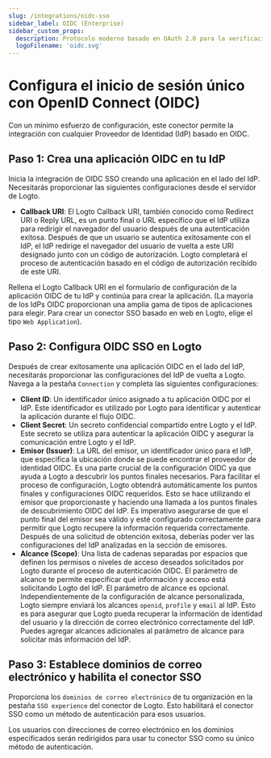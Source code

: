 ```yaml
---
slug: /integrations/oidc-sso
sidebar_label: OIDC (Enterprise)
sidebar_custom_props:
  description: Protocolo moderno basado en OAuth 2.0 para la verificación de identidad en aplicaciones web y móviles.
  logoFilename: 'oidc.svg'
---
```



# Configura el inicio de sesión único con OpenID Connect (OIDC)

Con un mínimo esfuerzo de configuración, este conector permite la integración con cualquier Proveedor de Identidad (IdP) basado en OIDC.

<GuideTip />

## Paso 1: Crea una aplicación OIDC en tu IdP

Inicia la integración de OIDC SSO creando una aplicación en el lado del IdP. Necesitarás proporcionar las siguientes configuraciones desde el servidor de Logto.

- **Callback URI**: El Logto Callback URI, también conocido como Redirect URI o Reply URL, es un punto final o URL específico que el IdP utiliza para redirigir el navegador del usuario después de una autenticación exitosa. Después de que un usuario se autentica exitosamente con el IdP, el IdP redirige el navegador del usuario de vuelta a este URI designado junto con un código de autorización. Logto completará el proceso de autenticación basado en el código de autorización recibido de este URI.

Rellena el Logto Callback URI en el formulario de configuración de la aplicación OIDC de tu IdP y continúa para crear la aplicación. (La mayoría de los IdPs OIDC proporcionan una amplia gama de tipos de aplicaciones para elegir. Para crear un conector SSO basado en web en Logto, elige el tipo `Web Application`).

## Paso 2: Configura OIDC SSO en Logto

Después de crear exitosamente una aplicación OIDC en el lado del IdP, necesitarás proporcionar las configuraciones del IdP de vuelta a Logto. Navega a la pestaña `Connection` y completa las siguientes configuraciones:

- **Client ID**: Un identificador único asignado a tu aplicación OIDC por el IdP. Este identificador es utilizado por Logto para identificar y autenticar la aplicación durante el flujo OIDC.
- **Client Secret**: Un secreto confidencial compartido entre Logto y el IdP. Este secreto se utiliza para autenticar la aplicación OIDC y asegurar la comunicación entre Logto y el IdP.
- **Emisor (Issuer)**: La URL del emisor, un identificador único para el IdP, que especifica la ubicación donde se puede encontrar el proveedor de identidad OIDC. Es una parte crucial de la configuración OIDC ya que ayuda a Logto a descubrir los puntos finales necesarios.
  Para facilitar el proceso de configuración, Logto obtendrá automáticamente los puntos finales y configuraciones OIDC requeridos. Esto se hace utilizando el emisor que proporcionaste y haciendo una llamada a los puntos finales de descubrimiento OIDC del IdP. Es imperativo asegurarse de que el punto final del emisor sea válido y esté configurado correctamente para permitir que Logto recupere la información requerida correctamente.
  Después de una solicitud de obtención exitosa, deberías poder ver las configuraciones del IdP analizadas en la sección de emisores.
- **Alcance (Scope)**: Una lista de cadenas separadas por espacios que definen los permisos o niveles de acceso deseados solicitados por Logto durante el proceso de autenticación OIDC. El parámetro de alcance te permite especificar qué información y acceso está solicitando Logto del IdP.
  El parámetro de alcance es opcional. Independientemente de la configuración de alcance personalizada, Logto siempre enviará los alcances `openid`, `profile` y `email` al IdP.
  Esto es para asegurar que Logto pueda recuperar la información de identidad del usuario y la dirección de correo electrónico correctamente del IdP. Puedes agregar alcances adicionales al parámetro de alcance para solicitar más información del IdP.

## Paso 3: Establece dominios de correo electrónico y habilita el conector SSO

Proporciona los `dominios de correo electrónico` de tu organización en la pestaña `SSO experience` del conector de Logto. Esto habilitará el conector SSO como un método de autenticación para esos usuarios.

Los usuarios con direcciones de correo electrónico en los dominios especificados serán redirigidos para usar tu conector SSO como su único método de autenticación.
